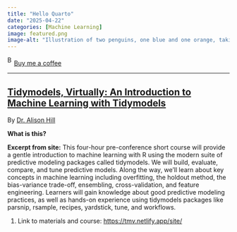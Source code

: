 ```yaml
---
title: "Hello Quarto"
date: "2025-04-22"
categories: [Machine Learning]
image: featured.png
image-alt: "Illustration of two penguins, one blue and one orange, taking a selfie with a selfie stick. The moon in the background looks like the Quarto logo."
---
```



<link href="https://fonts.googleapis.com/css?family=Cookie" rel="stylesheet"><a class="bmc-button" target="_blank" href="https://www.buymeacoffee.com/JoscelinRocha">![Buy me a coffee](https://cdn.buymeacoffee.com/buttons/bmc-new-btn-logo.svg){alt="Buy me a coffee" width="15" height="21"}Buy me a coffee</a>

------------------------------------------------------------------------


## [Tidymodels, Virtually: An Introduction to Machine Learning with Tidymodels](https://tmv.netlify.app/site/)

By [Dr. Alison Hill](https://tmv.netlify.app/site/)

**What is this?**

**Excerpt from site:** This four-hour pre-conference short course will provide a gentle introduction to machine learning with R using the modern suite of predictive modeling packages called tidymodels.
We will build, evaluate, compare, and tune predictive models.
Along the way, we'll learn about key concepts in machine learning including overfitting, the holdout method, the bias-variance trade-off, ensembling, cross-validation, and feature engineering.
Learners will gain knowledge about good predictive modeling practices, as well as hands-on experience using tidymodels packages like parsnip, rsample, recipes, yardstick, tune, and workflows.

1.  Link to materials and course: <https://tmv.netlify.app/site/>